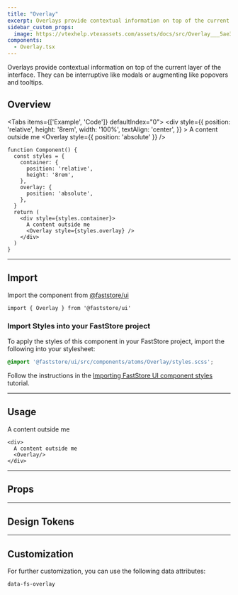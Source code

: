 ```yaml
---
title: "Overlay"
excerpt: Overlays provide contextual information on top of the current layer of the interface.
sidebar_custom_props:
  image: https://vtexhelp.vtexassets.com/assets/docs/src/Overlay___5ae3e4dc6b4b413cf33295d52a64fac0.png
components:
  - Overlay.tsx
---
```


Overlays provide contextual information on top of the current layer of the interface. They can be interruptive like modals or augmenting like popovers and tooltips.

## Overview

<Tabs items={['Example', 'Code']} defaultIndex="0">
  <Tab>
    <OverviewSection>
      <div
        style={{
          position: 'relative',
          height: '8rem',
          width: '100%',
          textAlign: 'center',
        }}
      >
        A content outside me
        <Overlay style={{ position: 'absolute' }} />
      </div>
    </OverviewSection>
  </Tab>
  <Tab>

```tsx
function Component() {
  const styles = {
    container: {
      position: 'relative',
      height: '8rem',
    },
    overlay: {
      position: 'absolute',
    },
  }
  return (
    <div style={styles.container}>
      A content outside me
      <Overlay style={styles.overlay} />
    </div>
  )
}
```

</Tab>
</Tabs>

---

## Import

Import the component from [@faststore/ui](/docs/guides/faststore/components-index)

```tsx
import { Overlay } from '@faststore/ui'
```

### Import Styles into your FastStore project

To apply the styles of this component in your FastStore project, import the following into your stylesheet:

```scss
@import '@faststore/ui/src/components/atoms/Overlay/styles.scss';
```

Follow the instructions in the [Importing FastStore UI component styles](https://developers.vtex.com/docs/guides/faststore/using-themes-importing-ui-components-styles) tutorial.

---

## Usage

<OverviewSection>
  <div
    style={{
      position: 'relative',
      height: '8rem',
      width: '100%',
      textAlign: 'center',
    }}
  >
    A content outside me
    <Overlay style={{ position: 'absolute' }} />
  </div>
</OverviewSection>

```tsx
<div>
  A content outside me
  <Overlay/>
</div>
```

---

## Props

<ComponentPropsSection component="Overlay" />

---

## Design Tokens

<TokenTable>
  <TokenRow token="--fs-overlay-bkg-color" value="rgb(0 0 0 / 20%)" isColor />
</TokenTable>

---

## Customization

For further customization, you can use the following data attributes:

`data-fs-overlay`

